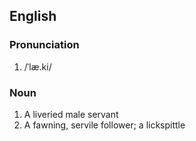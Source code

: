 ==English==

===Pronunciation===
# /ˈlæ.ki/

===Noun===
# A liveried male servant
# A fawning, servile follower; a lickspittle
